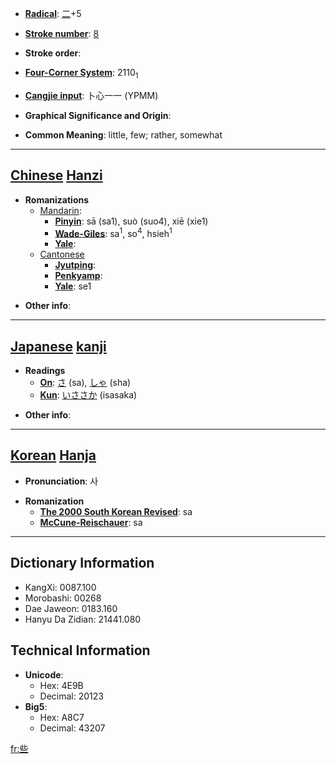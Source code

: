 * '''[[Wiktionary:Chinese radical index| Radical]]''': [[Wiktionary:Chinese radical index 二|二]]+5

* '''[[Wiktionary:Chinese total strokes index|Stroke number]]''': [[Wiktionary:Chinese total strokes index 8|8]]

* '''Stroke order''': 

* '''[[Wiktionary:Chinese four corner index|Four-Corner System]]''': 2110<sub>1</sub>

* '''[[Wiktionary:Chinese Cangjie index|Cangjie input]]''': 卜心一一 (YPMM)

* '''Graphical Significance and Origin''': 

* '''Common Meaning''': little, few; rather, somewhat

----

== [[Chinese]] [[Hanzi]] ==

* '''Romanizations'''
** [[Mandarin]]:
*** '''[[Pinyin]]''': sā (sa1), suò (suo4), xiē (xie1)
*** '''[[Wade-Giles]]''': sa<sup>1</sup>, so<sup>4</sup>, hsieh<sup>1</sup>
*** '''[[Yale]]''': 
**[[Cantonese]]
***'''[[Jyutping]]''':
***'''[[Penkyamp]]''': 
***'''[[Yale]]''': se1

* '''Other info''': 

----

== [[Japanese]] [[kanji]] ==

* '''Readings'''
** '''[[On]]''': [[さ]] (sa), [[しゃ]] (sha)
** '''[[Kun]]''': [[いささか]] (isasaka)

* '''Other info''':  

----

== [[Korean]] [[Hanja]] ==

* '''Pronunciation''': 사

* '''Romanization'''
** '''[[The 2000 South Korean Revised Romanization|The 2000 South Korean Revised]]''': sa
** '''[[McCune-Reischauer]]''': sa

----

== Dictionary Information ==

* KangXi: 0087.100
* Morobashi: 00268
* Dae Jaweon: 0183.160
* Hanyu Da Zidian: 21441.080

== Technical Information ==

* '''Unicode''':
** Hex: 4E9B
** Decimal: 20123
* '''Big5''':
** Hex: A8C7
** Decimal: 43207

[[fr:些]]